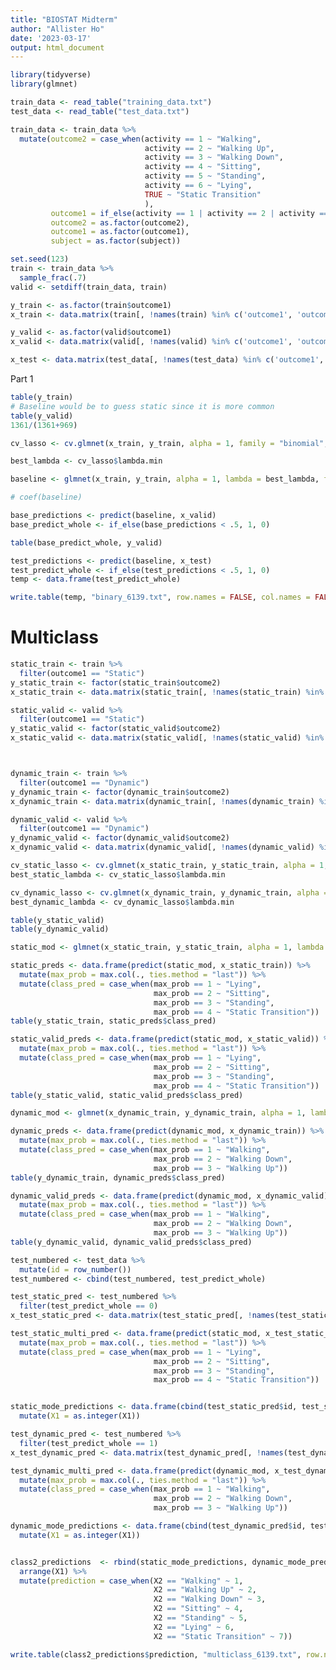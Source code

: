 ```yaml
---
title: "BIOSTAT Midterm"
author: "Allister Ho"
date: '2023-03-17'
output: html_document
---
```


```r
library(tidyverse)
library(glmnet)
```


```r
train_data <- read_table("training_data.txt")
test_data <- read_table("test_data.txt")

train_data <- train_data %>%
  mutate(outcome2 = case_when(activity == 1 ~ "Walking",
                              activity == 2 ~ "Walking Up",
                              activity == 3 ~ "Walking Down",
                              activity == 4 ~ "Sitting",
                              activity == 5 ~ "Standing",
                              activity == 6 ~ "Lying",
                              TRUE ~ "Static Transition"
                              ),
         outcome1 = if_else(activity == 1 | activity == 2 | activity == 3, "Dynamic", "Static"),
         outcome2 = as.factor(outcome2),
         outcome1 = as.factor(outcome1),
         subject = as.factor(subject))

set.seed(123)
train <- train_data %>%
  sample_frac(.7)
valid <- setdiff(train_data, train)
```

```r
y_train <- as.factor(train$outcome1)
x_train <- data.matrix(train[, !names(train) %in% c('outcome1', 'outcome2', 'activity')])

y_valid <- as.factor(valid$outcome1)
x_valid <- data.matrix(valid[, !names(valid) %in% c('outcome1', 'outcome2', 'activity')])

x_test <- data.matrix(test_data[, !names(test_data) %in% c('outcome1', 'outcome2', 'activity')])
```


Part 1
```r
table(y_train)
# Baseline would be to guess static since it is more common
table(y_valid)
1361/(1361+969)
```



```r
cv_lasso <- cv.glmnet(x_train, y_train, alpha = 1, family = "binomial", type.measure = "class")

best_lambda <- cv_lasso$lambda.min

baseline <- glmnet(x_train, y_train, alpha = 1, lambda = best_lambda, family = "binomial")

# coef(baseline)

base_predictions <- predict(baseline, x_valid)
base_predict_whole <- if_else(base_predictions < .5, 1, 0)
```

```r
table(base_predict_whole, y_valid)
```

```r
test_predictions <- predict(baseline, x_test)
test_predict_whole <- if_else(test_predictions < .5, 1, 0)
temp <- data.frame(test_predict_whole)

write.table(temp, "binary_6139.txt", row.names = FALSE, col.names = FALSE)
```



# Multiclass
```r
static_train <- train %>%
  filter(outcome1 == "Static")
y_static_train <- factor(static_train$outcome2)
x_static_train <- data.matrix(static_train[, !names(static_train) %in% c('outcome1', 'outcome2', 'activity')])

static_valid <- valid %>%
  filter(outcome1 == "Static")
y_static_valid <- factor(static_valid$outcome2)
x_static_valid <- data.matrix(static_valid[, !names(static_valid) %in% c('outcome1', 'outcome2', 'activity')])



dynamic_train <- train %>%
  filter(outcome1 == "Dynamic")
y_dynamic_train <- factor(dynamic_train$outcome2)
x_dynamic_train <- data.matrix(dynamic_train[, !names(dynamic_train) %in% c('outcome1', 'outcome2', 'activity')])

dynamic_valid <- valid %>%
  filter(outcome1 == "Dynamic")
y_dynamic_valid <- factor(dynamic_valid$outcome2)
x_dynamic_valid <- data.matrix(dynamic_valid[, !names(dynamic_valid) %in% c('outcome1', 'outcome2', 'activity')])

cv_static_lasso <- cv.glmnet(x_static_train, y_static_train, alpha = 1, family = "multinomial", type.measure = "class")
best_static_lambda <- cv_static_lasso$lambda.min

cv_dynamic_lasso <- cv.glmnet(x_dynamic_train, y_dynamic_train, alpha = 1, family = "multinomial", type.measure = "class")
best_dynamic_lambda <- cv_dynamic_lasso$lambda.min
```

```r
table(y_static_valid)
table(y_dynamic_valid)
```


```r
static_mod <- glmnet(x_static_train, y_static_train, alpha = 1, lambda = best_static_lambda, family = "multinomial")

static_preds <- data.frame(predict(static_mod, x_static_train)) %>%
  mutate(max_prob = max.col(., ties.method = "last")) %>%
  mutate(class_pred = case_when(max_prob == 1 ~ "Lying",
                                max_prob == 2 ~ "Sitting",
                                max_prob == 3 ~ "Standing",
                                max_prob == 4 ~ "Static Transition"))
table(y_static_train, static_preds$class_pred)

static_valid_preds <- data.frame(predict(static_mod, x_static_valid)) %>%
  mutate(max_prob = max.col(., ties.method = "last")) %>%
  mutate(class_pred = case_when(max_prob == 1 ~ "Lying",
                                max_prob == 2 ~ "Sitting",
                                max_prob == 3 ~ "Standing",
                                max_prob == 4 ~ "Static Transition"))
table(y_static_valid, static_valid_preds$class_pred)
```

```r
dynamic_mod <- glmnet(x_dynamic_train, y_dynamic_train, alpha = 1, lambda = best_dynamic_lambda, family = "multinomial")

dynamic_preds <- data.frame(predict(dynamic_mod, x_dynamic_train)) %>%
  mutate(max_prob = max.col(., ties.method = "last")) %>%
  mutate(class_pred = case_when(max_prob == 1 ~ "Walking",
                                max_prob == 2 ~ "Walking Down",
                                max_prob == 3 ~ "Walking Up"))
table(y_dynamic_train, dynamic_preds$class_pred)

dynamic_valid_preds <- data.frame(predict(dynamic_mod, x_dynamic_valid)) %>%
  mutate(max_prob = max.col(., ties.method = "last")) %>%
  mutate(class_pred = case_when(max_prob == 1 ~ "Walking",
                                max_prob == 2 ~ "Walking Down",
                                max_prob == 3 ~ "Walking Up"))
table(y_dynamic_valid, dynamic_valid_preds$class_pred)
```

```r
test_numbered <- test_data %>%
  mutate(id = row_number())
test_numbered <- cbind(test_numbered, test_predict_whole)

test_static_pred <- test_numbered %>%
  filter(test_predict_whole == 0)
x_test_static_pred <- data.matrix(test_static_pred[, !names(test_static_pred) %in% c('outcome1', 'outcome2', 'activity', 'test_predict_whole', 'id')])

test_static_multi_pred <- data.frame(predict(static_mod, x_test_static_pred)) %>%
  mutate(max_prob = max.col(., ties.method = "last")) %>%
  mutate(class_pred = case_when(max_prob == 1 ~ "Lying",
                                max_prob == 2 ~ "Sitting",
                                max_prob == 3 ~ "Standing",
                                max_prob == 4 ~ "Static Transition"))


static_mode_predictions <- data.frame(cbind(test_static_pred$id, test_static_multi_pred$class_pred)) %>%
  mutate(X1 = as.integer(X1))

test_dynamic_pred <- test_numbered %>%
  filter(test_predict_whole == 1)
x_test_dynamic_pred <- data.matrix(test_dynamic_pred[, !names(test_dynamic_pred) %in% c('outcome1', 'outcome2', 'activity', 'test_predict_whole', 'id')])

test_dynamic_multi_pred <- data.frame(predict(dynamic_mod, x_test_dynamic_pred)) %>%
  mutate(max_prob = max.col(., ties.method = "last")) %>%
  mutate(class_pred = case_when(max_prob == 1 ~ "Walking",
                                max_prob == 2 ~ "Walking Down",
                                max_prob == 3 ~ "Walking Up"))

dynamic_mode_predictions <- data.frame(cbind(test_dynamic_pred$id, test_dynamic_multi_pred$class_pred)) %>%
  mutate(X1 = as.integer(X1))


class2_predictions  <- rbind(static_mode_predictions, dynamic_mode_predictions) %>%
  arrange(X1) %>%
  mutate(prediction = case_when(X2 == "Walking" ~ 1,
                                X2 == "Walking Up" ~ 2,
                                X2 == "Walking Down" ~ 3,
                                X2 == "Sitting" ~ 4,
                                X2 == "Standing" ~ 5,
                                X2 == "Lying" ~ 6,
                                X2 == "Static Transition" ~ 7))

write.table(class2_predictions$prediction, "multiclass_6139.txt", row.names = FALSE, col.names = FALSE)
```

